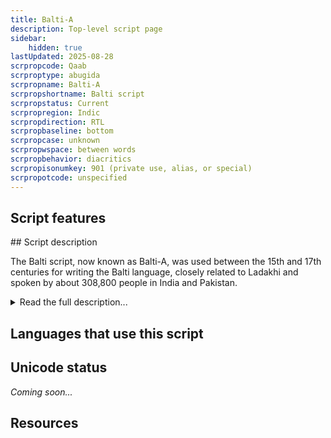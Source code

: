 ```yaml
---
title: Balti-A
description: Top-level script page
sidebar:
    hidden: true
lastUpdated: 2025-08-28
scrpropcode: Qaab
scrproptype: abugida
scrpropname: Balti-A
scrpropshortname: Balti script
scrpropstatus: Current
scrpropregion: Indic
scrpropdirection: RTL
scrpropbaseline: bottom
scrpropcase: unknown
scrpropwspace: between words
scrpropbehavior: diacritics
scrpropisonumkey: 901 (private use, alias, or special)
scrpropotcode: unspecified
---
```



## Script features

<ScriptInfo />
## Script description

The Balti script, now known as Balti-A, was used between the 15th and 17th centuries for writing the Balti language, closely related to Ladakhi and spoken by about 308,800 people in India and Pakistan.

<details>
<summary>Read the full description...</summary>The script was replaced by Persian writing at the behest of Muslim leaders who considered the Tibetan-derived Balti script profane. The script is now considered to be extinct, although there is some evidence that it may still be used for writing the Brokskat language, an endangered language spoken by 10,000 people in Jammu and Kashmir. Further survey is needed to ascertain the extent to which the script is used for this language.

Balti-A was written from right to left, unlike most Brahmi-derived writing systems. As far as modern scholars can tell, it was an abugida, with each letter representing a consonant plus vowel syllable. An unmarked consonant represented a syllable having the vowel [a], and other vowels were written using one of six vowel diacritics attached to the base letter. One of these diacritics may have represented the vowel [a], despite it already being inherent in the base letter. It is not known why it was sometimes explicitly written.

Words were not written with spaces between them, but an overdot was written above the last letter in a word, fulfilling the same function as inter-word spacing.

_This script is not currently recognized by [ISO 15924](http://www.unicode.org/iso15924/), but is included in ScriptSource for research purposes. If you have any information on this script, please add the information to the site. Your contributions can be a great help in refining and expanding the ISO 15924 standard._
</details>

## Languages that use this script

<WsList script='Qaab' wsMax='5' />

## Unicode status

_Coming soon..._

## Resources

<ScriptResources detailSummary='seemore' />

